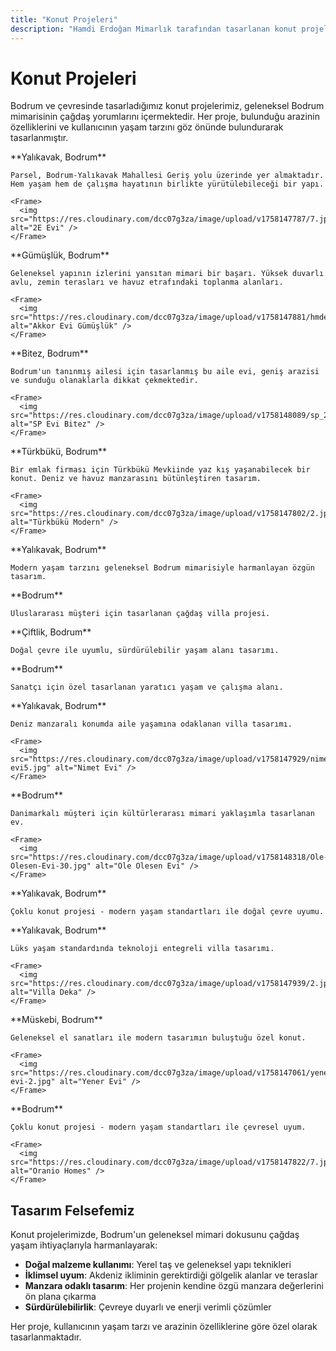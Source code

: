 ```yaml
---
title: "Konut Projeleri"
description: "Hamdi Erdoğan Mimarlık tarafından tasarlanan konut projeleri"
---
```


# Konut Projeleri

Bodrum ve çevresinde tasarladığımız konut projelerimiz, geleneksel Bodrum mimarisinin çağdaş yorumlarını içermektedir. Her proje, bulunduğu arazinin özelliklerini ve kullanıcının yaşam tarzını göz önünde bulundurarak tasarlanmıştır.

<CardGroup cols={2}>
  <Card title="2E EVİ" icon="house" href="/projeler/2e-evi">
    **Yalıkavak, Bodrum**
    
    Parsel, Bodrum-Yalıkavak Mahallesi Geriş yolu üzerinde yer almaktadır. Hem yaşam hem de çalışma hayatının birlikte yürütülebileceği bir yapı.
    
    <Frame>
      <img src="https://res.cloudinary.com/dcc07g3za/image/upload/v1758147787/7.jpg" alt="2E Evi" />
    </Frame>
  </Card>

  <Card title="AKKOR EVİ GÜMÜŞLÜK" icon="house" href="/projeler/akkor-evi-gumusluk">
    **Gümüşlük, Bodrum**
    
    Geleneksel yapının izlerini yansıtan mimari bir başarı. Yüksek duvarlı avlu, zemin terasları ve havuz etrafındaki toplanma alanları.
    
    <Frame>
      <img src="https://res.cloudinary.com/dcc07g3za/image/upload/v1758147881/hmderd_final_1.jpg" alt="Akkor Evi Gümüşlük" />
    </Frame>
  </Card>

  <Card title="SP EVİ BİTEZ" icon="house" href="/projeler/sp-evi-bitez">
    **Bitez, Bodrum**
    
    Bodrum'un tanınmış ailesi için tasarlanmış bu aile evi, geniş arazisi ve sunduğu olanaklarla dikkat çekmektedir.
    
    <Frame>
      <img src="https://res.cloudinary.com/dcc07g3za/image/upload/v1758148089/sp_2.jpg" alt="SP Evi Bitez" />
    </Frame>
  </Card>

  <Card title="TÜRKBÜKÜ MODERN" icon="house" href="/projeler/turkbuku-modern">
    **Türkbükü, Bodrum**
    
    Bir emlak firması için Türkbükü Mevkiinde yaz kış yaşanabilecek bir konut. Deniz ve havuz manzarasını bütünleştiren tasarım.
    
    <Frame>
      <img src="https://res.cloudinary.com/dcc07g3za/image/upload/v1758147802/2.jpg" alt="Türkbükü Modern" />
    </Frame>
  </Card>

  <Card title="2H EVİ" icon="house" href="/projeler/2h-evi">
    **Yalıkavak, Bodrum**
    
    Modern yaşam tarzını geleneksel Bodrum mimarisiyle harmanlayan özgün tasarım.
  </Card>

  <Card title="AB MEIJER EVİ" icon="house" href="/projeler/ab-meijer-evi">
    **Bodrum**
    
    Uluslararası müşteri için tasarlanan çağdaş villa projesi.
  </Card>

  <Card title="DK EVİ" icon="house" href="/projeler/dk-evi">
    **Çiftlik, Bodrum**
    
    Doğal çevre ile uyumlu, sürdürülebilir yaşam alanı tasarımı.
  </Card>

  <Card title="ENDER MOĞOL EVİ" icon="house" href="/projeler/ender-mogol-evi">
    **Bodrum**
    
    Sanatçı için özel tasarlanan yaratıcı yaşam ve çalışma alanı.
  </Card>

  <Card title="NİMET EVİ" icon="house" href="/projeler/nimet-evi">
    **Yalıkavak, Bodrum**

    Deniz manzaralı konumda aile yaşamına odaklanan villa tasarımı.

    <Frame>
      <img src="https://res.cloudinary.com/dcc07g3za/image/upload/v1758147929/nimet-evi5.jpg" alt="Nimet Evi" />
    </Frame>
  </Card>

  <Card title="OLE OLESEN EVİ" icon="house" href="/projeler/ole-olesen-evi">
    **Bodrum**

    Danimarkalı müşteri için kültürlerarası mimari yaklaşımla tasarlanan ev.

    <Frame>
      <img src="https://res.cloudinary.com/dcc07g3za/image/upload/v1758148318/Ole-Olesen-Evi-30.jpg" alt="Ole Olesen Evi" />
    </Frame>
  </Card>

  <Card title="TENİ EVLERİ" icon="house" href="/projeler/teni-evleri">
    **Yalıkavak, Bodrum**
    
    Çoklu konut projesi - modern yaşam standartları ile doğal çevre uyumu.
  </Card>

  <Card title="VİLLA DEKA" icon="house" href="/projeler/villa-deka">
    **Yalıkavak, Bodrum**

    Lüks yaşam standardında teknoloji entegreli villa tasarımı.

    <Frame>
      <img src="https://res.cloudinary.com/dcc07g3za/image/upload/v1758147939/2.jpg" alt="Villa Deka" />
    </Frame>
  </Card>

  <Card title="YENER EVİ" icon="house" href="/projeler/yener-evi">
    **Müskebi, Bodrum**

    Geleneksel el sanatları ile modern tasarımın buluştuğu özel konut.

    <Frame>
      <img src="https://res.cloudinary.com/dcc07g3za/image/upload/v1758147061/yener-evi-2.jpg" alt="Yener Evi" />
    </Frame>
  </Card>

  <Card title="ORANIO HOMES" icon="house" href="/projeler/oranio-homes">
    **Bodrum**

    Çoklu konut projesi - modern yaşam standartları ile çevresel uyum.

    <Frame>
      <img src="https://res.cloudinary.com/dcc07g3za/image/upload/v1758147822/7.jpg" alt="Oranio Homes" />
    </Frame>
  </Card>
</CardGroup>

## Tasarım Felsefemiz

Konut projelerimizde, Bodrum'un geleneksel mimari dokusunu çağdaş yaşam ihtiyaçlarıyla harmanlayarak:

- **Doğal malzeme kullanımı**: Yerel taş ve geleneksel yapı teknikleri
- **İklimsel uyum**: Akdeniz ikliminin gerektirdiği gölgelik alanlar ve teraslar
- **Manzara odaklı tasarım**: Her projenin kendine özgü manzara değerlerini ön plana çıkarma
- **Sürdürülebilirlik**: Çevreye duyarlı ve enerji verimli çözümler

<Note>
Her proje, kullanıcının yaşam tarzı ve arazinin özelliklerine göre özel olarak tasarlanmaktadır.
</Note>
